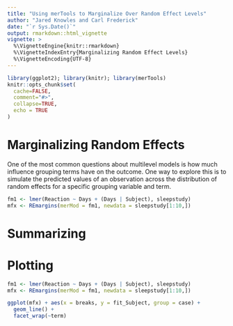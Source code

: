 ---
title: "Using merTools to Marginalize Over Random Effect Levels"
author: "Jared Knowles and Carl Frederick"
date: "`r Sys.Date()`"
output: rmarkdown::html_vignette
vignette: >
  %\VignetteEngine{knitr::rmarkdown}
  %\VignetteIndexEntry{Marginalizing Random Effect Levels}
  %\VignetteEncoding{UTF-8}
---

```{r setup, echo = FALSE, message=FALSE, warning=FALSE, results='hide', cache=FALSE}
library(ggplot2); library(knitr); library(merTools)
knitr::opts_chunk$set(
  cache=FALSE,
  comment="#>",
  collapse=TRUE,
  echo = TRUE
)
```

# Marginalizing Random Effects

One of the most common questions about multilevel models is how much influence grouping terms have 
on the outcome. One way to explore this is to simulate the predicted values of an observation 
across the distribution of random effects for a specific grouping variable and term. 

```{r}
fm1 <- lmer(Reaction ~ Days + (Days | Subject), sleepstudy)
mfx <- REmargins(merMod = fm1, newdata = sleepstudy[1:10,])
```


# Summarizing


# Plotting

```{r}
fm1 <- lmer(Reaction ~ Days + (Days | Subject), sleepstudy)
mfx <- REmargins(merMod = fm1, newdata = sleepstudy[1:10,])

ggplot(mfx) + aes(x = breaks, y = fit_Subject, group = case) +
  geom_line() +
  facet_wrap(~term)

```

